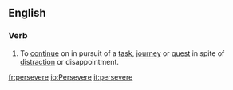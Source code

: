 ==English==

===Verb===
{{en-infl-reg-other-e|persever|e}}
# To [[continue]] on in pursuit of a [[task]], [[journey]] or [[quest]] in spite of [[distract]]ion or disappointment.

[[fr:persevere]]
[[io:Persevere]]
[[it:persevere]]